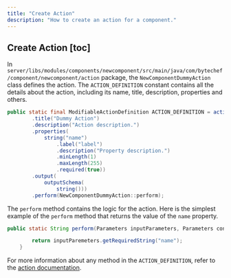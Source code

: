 ```yaml
---
title: "Create Action"
description: "How to create an action for a component."
---
```


## Create Action [toc]

In `server/libs/modules/components/newcomponent/src/main/java/com/bytechef/component/newcomponent/action` package, the
`NewComponentDummyAction` class defines the action. The `ACTION_DEFINITION` constant contains all the details about
the action, including its name, title, description, properties and others.

``` java
public static final ModifiableActionDefinition ACTION_DEFINITION = action("dummy")
        .title("Dummy Action")
        .description("Action description.")
        .properties(
            string("name")
                .label("label")
                .description("Property description.")
                .minLength(1)
                .maxLength(255)
                .required(true))
        .output(
            outputSchema(
                string()))
        .perform(NewComponentDummyAction::perform);
```

The `perform` method contains the logic for the action. Here is the simplest example of the `perform` method that returns the value of the `name` property.

``` java
public static String perform(Parameters inputParameters, Parameters connectionParameters, Context cntext) {

        return inputParemeters.getRequiredString("name");
    }
```

For more information about any method in the `ACTION_DEFINITION`, refer to the [action documentation](/developer-guide/component-specification/action).
